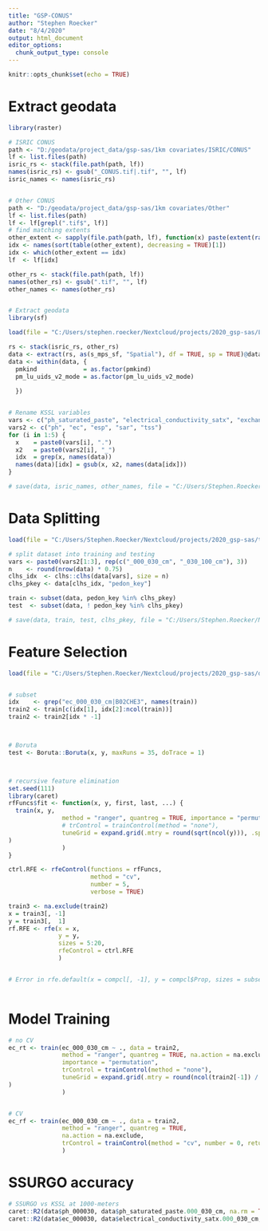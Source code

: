 ```yaml
---
title: "GSP-CONUS"
author: "Stephen Roecker"
date: "8/4/2020"
output: html_document
editor_options: 
  chunk_output_type: console
---
```


```r
knitr::opts_chunk$set(echo = TRUE)
```



# Extract geodata

```r

library(raster)

# ISRIC CONUS
path <- "D:/geodata/project_data/gsp-sas/1km covariates/ISRIC/CONUS"
lf <- list.files(path)
isric_rs <- stack(file.path(path, lf))
names(isric_rs) <- gsub("_CONUS.tif|.tif", "", lf)
isric_names <- names(isric_rs)


# Other CONUS
path <- "D:/geodata/project_data/gsp-sas/1km covariates/Other"
lf <- list.files(path)
lf <- lf[grepl(".tif$", lf)]
# find matching extents
other_extent <- sapply(file.path(path, lf), function(x) paste(extent(raster(x))))
idx <- names(sort(table(other_extent), decreasing = TRUE)[1])
idx <- which(other_extent == idx)
lf  <- lf[idx]

other_rs <- stack(file.path(path, lf))
names(other_rs) <- gsub(".tif", "", lf)
other_names <- names(other_rs)


# Extract geodata
library(sf)

load(file = "C:/Users/stephen.roecker/Nextcloud/projects/2020_gsp-sas/LDM-compact_20200709.RData")

rs <- stack(isric_rs, other_rs)
data <- extract(rs, as(s_mps_sf, "Spatial"), df = TRUE, sp = TRUE)@data
data <- within(data, {
  pmkind             = as.factor(pmkind)
  pm_lu_uids_v2_mode = as.factor(pm_lu_uids_v2_mode)
  
  })


# Rename KSSL variables
vars <- c("ph_saturated_paste", "electrical_conductivity_satx", "exchangeable_sodium", "sodium_absorption_ratio", "total_estimated_salts_satx")
vars2 <- c("ph", "ec", "esp", "sar", "tss")
for (i in 1:5) {
  x    = paste0(vars[i], ".")
  x2   = paste0(vars2[i], "_")
  idx  = grep(x, names(data))
  names(data)[idx] = gsub(x, x2, names(data[idx]))
}

# save(data, isric_names, other_names, file = "C:/Users/Stephen.Roecker/Nextcloud/projects/2020_gsp-sas/training_data.RData")

```



# Data Splitting

```r

load(file = "C:/Users/Stephen.Roecker/Nextcloud/projects/2020_gsp-sas/training_data.RData")

# split dataset into training and testing
vars <- paste0(vars2[1:3], rep(c("_000_030_cm", "_030_100_cm"), 3))
n    <- round(nrow(data) * 0.75)
clhs_idx  <- clhs::clhs(data[vars], size = n)
clhs_pkey <- data[clhs_idx, "pedon_key"]

train <- subset(data, pedon_key %in% clhs_pkey)
test  <- subset(data, ! pedon_key %in% clhs_pkey)

# save(data, train, test, clhs_pkey, file = "C:/Users/Stephen.Roecker/Nextcloud/projects/2020_gsp-sas/training_data.RData")

```



# Feature Selection

```r

load(file = "C:/Users/Stephen.Roecker/Nextcloud/projects/2020_gsp-sas/data.RData")


# subset
idx    <- grep("ec_000_030_cm|B02CHE3", names(train))
train2 <- train[c(idx[1], idx[2]:ncol(train))]
train2 <- train2[idx * -1]



# Boruta
test <- Boruta::Boruta(x, y, maxRuns = 35, doTrace = 1)



# recursive feature elimination
set.seed(111)
library(caret)
rfFuncs$fit <- function(x, y, first, last, ...) {
  train(x, y, 
               method = "ranger", quantreg = TRUE, importance = "permutation",
               # trControl = trainControl(method = "none"), 
               tuneGrid = expand.grid(.mtry = round(sqrt(ncol(y))), .splitrule = "variance", .min.node.size = c(5)
)
               )
}

ctrl.RFE <- rfeControl(functions = rfFuncs,
                       method = "cv",
                       number = 5, 
                       verbose = TRUE)

train3 <- na.exclude(train2)
x = train3[, -1]
y = train3[,  1]
rf.RFE <- rfe(x = x,
              y = y,
              sizes = 5:20,
              rfeControl = ctrl.RFE
              )


# Error in rfe.default(x = compcl[, -1], y = compcl$Prop, sizes = subsets,  :  Bad seeds: the seed object should be a list of length 16 with 15 integer vectors of size 175 and the last list element having a single integer 
 


```



# Model Training

```r

# no CV
ec_rt <- train(ec_000_030_cm ~ ., data = train2, 
               method = "ranger", quantreg = TRUE, na.action = na.exclude,
               importance = "permutation", 
               trControl = trainControl(method = "none"), 
               tuneGrid = expand.grid(.mtry = round(ncol(train2[-1]) / 3), .splitrule = "variance", .min.node.size = c(5)
)
               )


# CV
ec_rf <- train(ec_000_030_cm ~ ., data = train2, 
               method = "ranger", quantreg = TRUE,
               na.action = na.exclude,
               trControl = trainControl(method = "cv", number = 0, returnResamp = "all", savePredictions = TRUE, search = "random", verboseIter = FALSE)
               )

```



# SSURGO accuracy

```r

# SSURGO vs KSSL at 1000-meters
caret::R2(data$ph_000030, data$ph_saturated_paste.000_030_cm, na.rm = TRUE)
caret::R2(data$ec_000030, data$electrical_conductivity_satx.000_030_cm, na.rm = TRUE)

```


